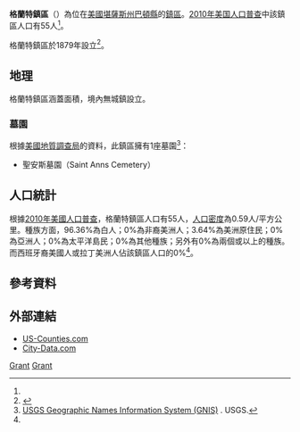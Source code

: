 {{noteTA
|G1=USState
}}
{{Infobox settlement
|official_name = 格蘭特鎮區
|native_name = Grant Township
|settlement_type = 鎮區
|image_map = Map highlighting Grant Township, Barton County, Kansas.svg
|map_caption = 格蘭特鎮區在巴頓縣的位置
|coordinates_display = inline,title
|coordinates_region = US-KS
|subdivision_type = [[世界政區索引|國家]]
|subdivision_name = [[美国|美国]]
|subdivision_type1 = [[美國行政區劃|州]]
|subdivision_name1 = [[堪薩斯州|堪薩斯州]]
|subdivision_type2 = [[堪萨斯州行政区划|縣]]
|subdivision_name2 = [[巴頓縣_(堪薩斯州)|巴頓縣]]
|area_total_km2 = 92.47
|area_land_km2 = 92.37
|area_water_km2 = 0.09
|area_total_sq_mi = 35.7
|area_land_sq_mi = 35.66
|area_water_sq_mi = 0.04
|area_water_percent = 0.1
|population_as_of = [[2010年美国人口普查|2010]]
|population_footnotes = <ref name=census>{{cite web|url=http://www.census.gov/geo/www/gazetteer/gazetteer2010.html|title=2010 Census Gazetteer Files|publisher=[[美国人口调查局|美国人口调查局]]|accessdate=2016-02-29|archive-url=https://web.archive.org/web/20121021075704/http://www.census.gov/geo/www/gazetteer/gazetteer2010.html|archive-date=2012-10-21|dead-url=yes}}</ref>
|population_total = 55
|population_density_km2 = auto
|elevation_footnotes = 
|elevation_m = 600
|elevation_ft = 1969
|latd = 38
|latm = 33
|lats = 57
|latNS = N
|longd = 98
|longm = 58
|longs = 41
|longEW = W
|postal_code_type =
|postal_code = 
|blank_name = [[地名信息系统|GNIS]]
|blank_info = [http://geonames.usgs.gov/pls/gnispublic/f?p=gnispq:3:::NO::P3_FID:0475499 0475499]
|website = 
|footnotes = 
}}

'''格蘭特鎮區'''（{{lang-en|'''Grant Township'''}}）為位在[[美國|美國]][[堪薩斯州|堪薩斯州]][[巴頓縣_(堪薩斯州)|巴頓縣]]的[[行政鎮區|鎮區]]。[[2010年美国人口普查|2010年美国人口普查]]中該鎮區人口有55人<ref name=census/>。

格蘭特鎮區於1879年設立<ref>{{cite book|title=History of the State of Kansas: Containing a Full Account of Its Growth from an Uninhabited Territory to a Wealthy and Important State|url=http://books.google.com/books?id=5t09AQAAMAAJ&pg=PA762|year=1883|publisher=A. T. Andreas|page=762}}</ref>。

==地理==
格蘭特鎮區涵蓋面積{{convert|92.47|km2|sqmi}}，境內無城鎮設立。

===墓園===
根據[[美國地質調查局|美國地質調查局]]的資料，此鎮區擁有1座墓園<ref>[http://geonames.usgs.gov/domestic/index.html USGS Geographic Names Information System (GNIS)] {{Wayback|url=http://geonames.usgs.gov/domestic/index.html |date=20190428150204 }}. USGS.</ref>：
*聖安斯墓園（Saint Anns Cemetery）

==人口統計==
根據[[2010年美國人口普查|2010年美國人口普查]]，格蘭特鎮區人口有55人，[[人口密度|人口密度]]為0.59人/平方公里。種族方面，96.36%為白人；0%為非裔美洲人；3.64%為美洲原住民；0%為亞洲人；0%為太平洋島民；0%為其他種族；另外有0%為兩個或以上的種族。而西班牙裔美國人或拉丁美洲人佔該鎮區人口的0%<ref name=census/>。

==參考資料==
{{reflist}}

==外部連結==
* [https://web.archive.org/web/20080723112151/http://www.us-counties.com/localgov/kansas.html US-Counties.com]
* [http://www.city-data.com/township/Grant-Barton-KS.html City-Data.com] {{Wayback|url=http://www.city-data.com/township/Grant-Barton-KS.html |date=20121021175858 }}

{{巴頓縣 (堪薩斯州)}}

[[Category:巴頓縣鎮區_(堪薩斯州)|Grant]]
[[Category:堪薩斯州鎮區|Grant]]
